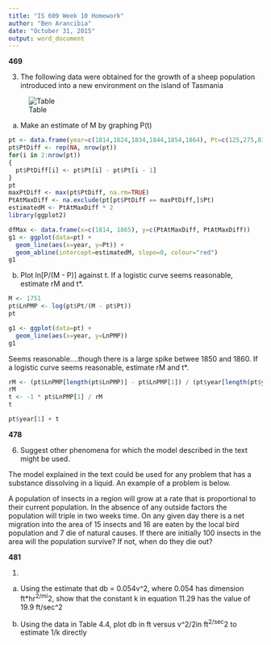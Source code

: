 ```yaml
---
title: "IS 609 Week 10 Homework"
author: "Ben Arancibia"
date: "October 31, 2015"
output: word_document
---
```


__469__

3) The following data were obtained for the growth of a sheep population introduced into a new environment on the island of Tasmania 

![Table](//Users/bcarancibia/CUNY_IS_609/week10/3.png)

a) Make an estimate of M by graphing P(t)

```r

pt <- data.frame(year=c(1814,1824,1834,1844,1854,1864), Pt=c(125,275,830,1200,1750,1650))
pt$PtDiff <- rep(NA, nrow(pt))
for(i in 2:nrow(pt))
{
  pt$PtDiff[i] <- pt$Pt[i] - pt$Pt[i - 1]
}
pt
maxPtDiff <- max(pt$PtDiff, na.rm=TRUE)
PtAtMaxDiff <- na.exclude(pt[pt$PtDiff == maxPtDiff,]$Pt)
estimatedM <- PtAtMaxDiff * 2
library(ggplot2)

dfMax <- data.frame(x=c(1814, 1865), y=c(PtAtMaxDiff, PtAtMaxDiff))
g1 <- ggplot(data=pt) + 
  geom_line(aes(x=year, y=Pt)) + 
  geom_abline(intercept=estimatedM, slope=0, colour="red") 
g1
```

b) Plot ln[P/(M - P)] against t. If a logistic curve seems reasonable, estimate rM and t*.

```r
M <- 1751
pt$LnPMP <- log(pt$Pt/(M - pt$Pt))
pt

g1 <- ggplot(data=pt) + 
  geom_line(aes(x=year, y=LnPMP)) 
g1

```

Seems reasonable....though there is a large spike betwee 1850 and 1860. If a logistic curve seems reasonable, estimate rM and t*.

```r

rM <- (pt$LnPMP[length(pt$LnPMP)] - pt$LnPMP[1]) / (pt$year[length(pt$year)] - pt$year[1])
rM
t <- -1 * pt$LnPMP[1] / rM
t

pt$year[1] + t
```

__478__

6) Suggest other phenomena for which the model described in the text might be used.

The model explained in the text could be used for any problem that has a substance dissolving in a liquid. An example of a problem is below.

A population of insects in a region will grow at a rate that is proportional to their current population.  In the absence of any outside factors the population will triple in two weeks time.  On any given day there is a net migration into the area of 15 insects and 16 are eaten by the local bird population and 7 die of natural causes.  If there are initially 100 insects in the area will the population survive?  If not, when do they die out?

__481__

1)

a) Using the estimate that db = 0.054v^2, where 0.054 has dimension ft*hr^2/mi^2, show that the constant k in equation 11.29 has the value of 19.9 ft/sec^2



b) Using the data in Table 4.4, plot db in ft versus v^2/2in ft^2/sec^2 to estimate 1/k directly

